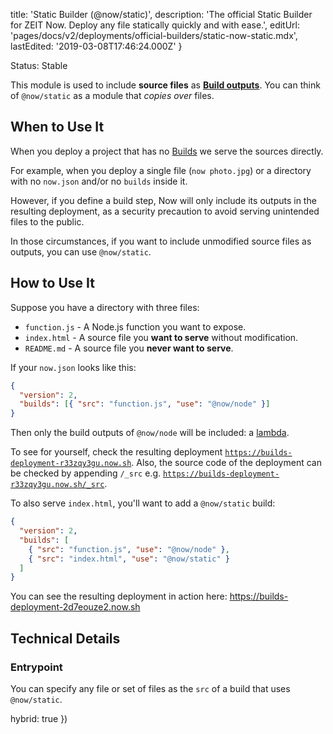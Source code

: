
  title: 'Static Builder (@now/static)',
  description:
    'The official Static Builder for ZEIT Now. Deploy any file statically quickly and with ease.',
  editUrl: 'pages/docs/v2/deployments/official-builders/static-now-static.mdx',
  lastEdited: '2019-03-08T17:46:24.000Z'
}

<Tag>Status: Stable</Tag>

This module is used to include **source files** as [**Build outputs**](/docs/v2/deployments/builds#sources-and-outputs). You can think of `@now/static` as a module that _copies over_ files.

## When to Use It

When you deploy a project that has no [Builds](/docs/v2/deployments/builds) we serve the sources directly.

For example, when you deploy a single file (`now photo.jpg`) or a directory with no `now.json` and/or no `builds` inside it.

However, if you define a build step, Now will only include its outputs in the resulting deployment, as a security precaution to avoid serving unintended files to the public.

In those circumstances, if you want to include unmodified source files as outputs, you can use `@now/static`.

## How to Use It

Suppose you have a directory with three files:

- `function.js` - A Node.js function you want to expose.
- `index.html` - A source file you **want to serve** without modification.
- `README.md` - A source file you **never want to serve**.

If your `now.json` looks like this:

```json
{
  "version": 2,
  "builds": [{ "src": "function.js", "use": "@now/node" }]
}
```

Then only the build outputs of `@now/node` will be included: a [lambda](/docs/v2/deployments/concepts/lambdas).

To see for yourself, check the resulting deployment [`https://builds-deployment-r33zqy3gu.now.sh`](https://builds-deployment-r33zqy3gu.now.sh). Also, the source code of the deployment can be checked by appending `/_src` e.g. [`https://builds-deployment-r33zqy3gu.now.sh/_src`](https://builds-deployment-r33zqy3gu.now.sh/_src).

To also serve `index.html`, you'll want to add a `@now/static` build:

```json
{
  "version": 2,
  "builds": [
    { "src": "function.js", "use": "@now/node" },
    { "src": "index.html", "use": "@now/static" }
  ]
}
```

You can see the resulting deployment in action here: <https://builds-deployment-2d7eouze2.now.sh>

## Technical Details

### Entrypoint

You can specify any file or set of files as the `src` of a build that uses `@now/static`.

  hybrid: true
})

